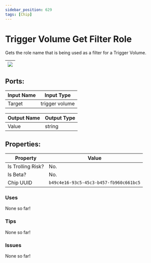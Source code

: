 ```yaml
---
sidebar_position: 629
tags: [Chip]
---
```


# Trigger Volume Get Filter Role


Gets the role name that is being used as a filter for a Trigger Volume.

| ![](https://images-ext-2.discordapp.net/external/MPmIaQzlEPmgGWlgi-WxBBXt0Bjv_zWPkg1y1f_sy3s/https/www.recroomcircuits.com/image/circuit/absolute-value?width=206&height=108) |
|-----|

## Ports:

| Input Name | Input Type |
|-----------|-----------|
| Target | trigger volume |

| Output Name | Output Type |
|-----------|-----------|
| Value | string |

## Properties:

| Property  | Value |
|-------------------|-----------|
| Is Trolling Risk? | No. |
| Is Beta? | No. |
| Chip UUID | `b49c4e16-93c5-45c3-b457-fb960c661bc5` |

### Uses

None so far!

### Tips

None so far!

### Issues

None so far!